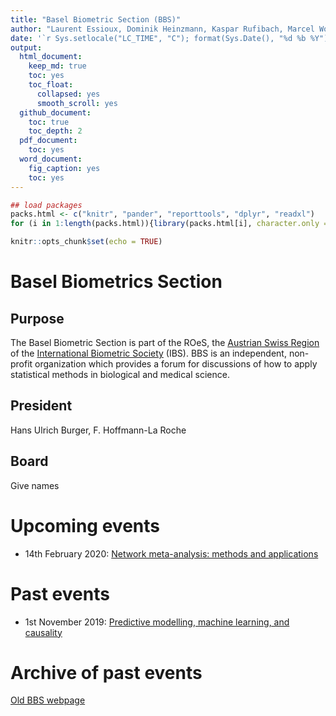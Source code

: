 ```yaml
---
title: "Basel Biometric Section (BBS)"
author: "Laurent Essioux, Dominik Heinzmann, Kaspar Rufibach, Marcel Wolbers"
date: '`r Sys.setlocale("LC_TIME", "C"); format(Sys.Date(), "%d %b %Y")`'
output:
  html_document:
    keep_md: true
    toc: yes
    toc_float:
      collapsed: yes
      smooth_scroll: yes
  github_document: 
    toc: true
    toc_depth: 2
  pdf_document:
    toc: yes
  word_document:
    fig_caption: yes
    toc: yes
---
```


```r
## load packages
packs.html <- c("knitr", "pander", "reporttools", "dplyr", "readxl")
for (i in 1:length(packs.html)){library(packs.html[i], character.only = TRUE)}

knitr::opts_chunk$set(echo = TRUE)
```

# Basel Biometrics Section

## Purpose

The Basel Biometric Section is part of the ROeS, the [Austrian Swiss Region](https://www.ibs-roes.org/) of the [International Biometric Society](https://www.biometricsociety.org/) (IBS). BBS is an independent, non-profit organization which provides a forum for discussions of how to apply statistical methods in biological and medical science.

## President

Hans Ulrich Burger, F. Hoffmann-La Roche

## Board

Give names

# Upcoming events

- 14th February 2020: [Network meta-analysis: methods and applications](http://bbs.ceb-institute.org/?p=1423)

# Past events

- 1st November 2019: [Predictive modelling, machine learning, and causality](https://baselbiometrics.github.io/20191101_ML/bbs1stNov2019.html)


# Archive of past events

[Old BBS webpage](http://bbs.ceb-institute.org/)
